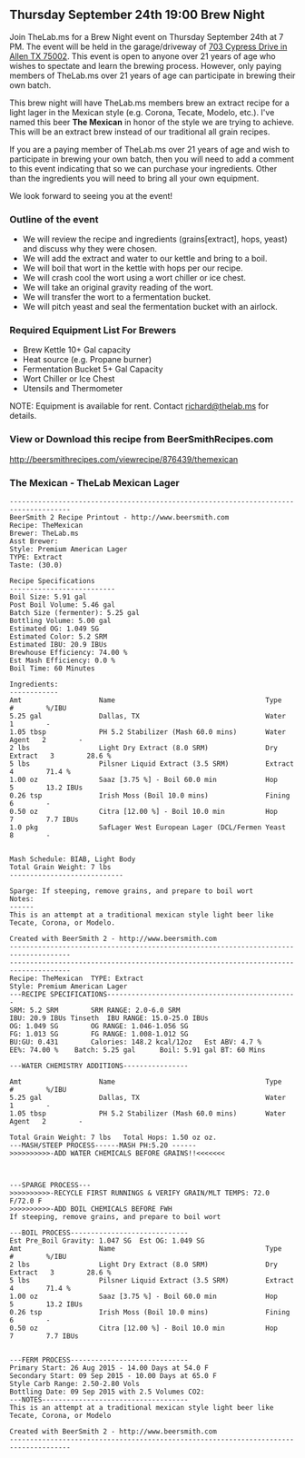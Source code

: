 == Thursday September 24th 19:00 Brew Night ==
Join TheLab.ms for a Brew Night event on Thursday September 24th at 7 PM. The event will be held in the garage/driveway of [https://goo.gl/maps/l7MTr 703 Cypress Drive in Allen TX 75002]. This event is open to anyone over 21 years of age who wishes to spectate and learn the brewing process. However, only paying members of TheLab.ms over 21 years of age can participate in brewing their own batch.


This brew night will have TheLab.ms members brew an extract recipe for a light lager in the Mexican style (e.g. Corona, Tecate, Modelo, etc.).  I've named this beer '''The Mexican''' in honor of the style we are trying to achieve.  This will be an extract brew instead of our traditional all grain recipes.


If you are a paying member of TheLab.ms over 21 years of age and wish to participate in brewing your own batch, then you will need to add a comment to this event indicating that so we can purchase your ingredients. Other than the ingredients you will need to bring all your own equipment. 


We look forward to seeing you at the event!


=== Outline of the event ===
*We will review the recipe and ingredients (grains[extract], hops, yeast) and discuss why they were chosen.
*We will add the extract and water to our kettle and bring to a boil.
*We will boil that wort in the kettle with hops per our recipe.
*We will crash cool the wort using a wort chiller or ice chest.
*We will take an original gravity reading of the wort.
*We will transfer the wort to a fermentation bucket.
*We will pitch yeast and seal the fermentation bucket with an airlock.


=== Required Equipment List For Brewers ===
*Brew Kettle 10+ Gal capacity 
*Heat source (e.g. Propane burner) 
*Fermentation Bucket 5+ Gal Capacity
*Wort Chiller or Ice Chest 
*Utensils and Thermometer
NOTE: Equipment is available for rent.  Contact [mailto://richard@thelab.ms richard@thelab.ms] for details.


=== View or Download this recipe from BeerSmithRecipes.com ===
[http://beersmithrecipes.com/viewrecipe/876439/themexican http://beersmithrecipes.com/viewrecipe/876439/themexican]

=== The Mexican - TheLab Mexican Lager ===
<pre>
-------------------------------------------------------------------------------------
BeerSmith 2 Recipe Printout - http://www.beersmith.com
Recipe: TheMexican
Brewer: TheLab.ms
Asst Brewer: 
Style: Premium American Lager
TYPE: Extract
Taste: (30.0) 

Recipe Specifications
--------------------------
Boil Size: 5.91 gal
Post Boil Volume: 5.46 gal
Batch Size (fermenter): 5.25 gal   
Bottling Volume: 5.00 gal
Estimated OG: 1.049 SG
Estimated Color: 5.2 SRM
Estimated IBU: 20.9 IBUs
Brewhouse Efficiency: 74.00 %
Est Mash Efficiency: 0.0 %
Boil Time: 60 Minutes

Ingredients:
------------
Amt                   Name                                     Type          #        %/IBU         
5.25 gal              Dallas, TX                               Water         1        -             
1.05 tbsp             PH 5.2 Stabilizer (Mash 60.0 mins)       Water Agent   2        -             
2 lbs                 Light Dry Extract (8.0 SRM)              Dry Extract   3        28.6 %        
5 lbs                 Pilsner Liquid Extract (3.5 SRM)         Extract       4        71.4 %        
1.00 oz               Saaz [3.75 %] - Boil 60.0 min            Hop           5        13.2 IBUs     
0.26 tsp              Irish Moss (Boil 10.0 mins)              Fining        6        -             
0.50 oz               Citra [12.00 %] - Boil 10.0 min          Hop           7        7.7 IBUs      
1.0 pkg               SafLager West European Lager (DCL/Fermen Yeast         8        -             


Mash Schedule: BIAB, Light Body
Total Grain Weight: 7 lbs
----------------------------

Sparge: If steeping, remove grains, and prepare to boil wort
Notes:
------
This is an attempt at a traditional mexican style light beer like Tecate, Corona, or Modelo.

Created with BeerSmith 2 - http://www.beersmith.com
-------------------------------------------------------------------------------------
-------------------------------------------------------------------------------------
Recipe: TheMexican	TYPE: Extract
Style: Premium American Lager
---RECIPE SPECIFICATIONS-----------------------------------------------
SRM: 5.2 SRM		SRM RANGE: 2.0-6.0 SRM
IBU: 20.9 IBUs Tinseth	IBU RANGE: 15.0-25.0 IBUs
OG: 1.049 SG		OG RANGE: 1.046-1.056 SG
FG: 1.013 SG		FG RANGE: 1.008-1.012 SG
BU:GU: 0.431		Calories: 148.2 kcal/12oz	Est ABV: 4.7 %		
EE%: 74.00 %	Batch: 5.25 gal      Boil: 5.91 gal	BT: 60 Mins

---WATER CHEMISTRY ADDITIONS----------------

Amt                   Name                                     Type          #        %/IBU         
5.25 gal              Dallas, TX                               Water         1        -             
1.05 tbsp             PH 5.2 Stabilizer (Mash 60.0 mins)       Water Agent   2        -             

Total Grain Weight: 7 lbs	Total Hops: 1.50 oz oz.
---MASH/STEEP PROCESS------MASH PH:5.20 ------
>>>>>>>>>>-ADD WATER CHEMICALS BEFORE GRAINS!!<<<<<<<



---SPARGE PROCESS---
>>>>>>>>>>-RECYCLE FIRST RUNNINGS & VERIFY GRAIN/MLT TEMPS: 72.0 F/72.0 F
>>>>>>>>>>-ADD BOIL CHEMICALS BEFORE FWH
If steeping, remove grains, and prepare to boil wort

---BOIL PROCESS-----------------------------
Est Pre_Boil Gravity: 1.047 SG	Est OG: 1.049 SG
Amt                   Name                                     Type          #        %/IBU         
2 lbs                 Light Dry Extract (8.0 SRM)              Dry Extract   3        28.6 %        
5 lbs                 Pilsner Liquid Extract (3.5 SRM)         Extract       4        71.4 %        
1.00 oz               Saaz [3.75 %] - Boil 60.0 min            Hop           5        13.2 IBUs     
0.26 tsp              Irish Moss (Boil 10.0 mins)              Fining        6        -             
0.50 oz               Citra [12.00 %] - Boil 10.0 min          Hop           7        7.7 IBUs      


---FERM PROCESS-----------------------------
Primary Start: 26 Aug 2015 - 14.00 Days at 54.0 F
Secondary Start: 09 Sep 2015 - 10.00 Days at 65.0 F
Style Carb Range: 2.50-2.80 Vols
Bottling Date: 09 Sep 2015 with 2.5 Volumes CO2: 
---NOTES------------------------------------
This is an attempt at a traditional mexican style light beer like Tecate, Corona, or Modelo

Created with BeerSmith 2 - http://www.beersmith.com
-------------------------------------------------------------------------------------

</pre>

